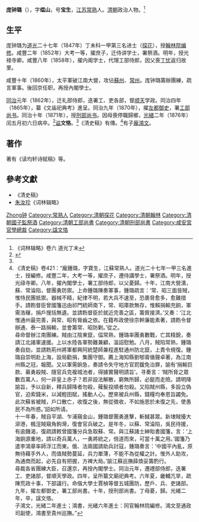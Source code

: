 {{明清人物信息框
| 姓名 = 龐種璐
| 原名 =
| 圖片名稱=
| 圖片大小 =
| 圖片說明 =
| 最高職務 = 誥授光祿大夫刑部尚書
| 屆數 = 
| 國家 = 大清
| 前任 = 
| 繼任 = 
| 爵位 =
| 籍貫 = [[江蘇省|江蘇省]][[常熟市|常熟縣]]
| 族裔 = 漢族
| 旗籍 = 
| 字號 = 字缊山，号宝生
| 諡號 = 文恪
| 出生日期 = [[道光|道光]]二年（1822年）
| 出生地點 = [[江蘇省|江蘇省]][[常熟市|常熟縣]]
| 逝世日期 = [[光緒|光緒]]二年（1876年）
| 逝世地點 = [[江蘇省|江蘇省]][[常熟市|常熟縣]]
| 墓葬 = 
| 配偶 =
| 親屬 = （子）[[龐鴻文|龐鴻文]]<br>（子）[[龐鴻書|龐鴻書]]
| 出身 = 
*道光二十七年丁未科進士及第
| 經歷 = 
| 著作 =
}}
'''庞钟璐'''（{{bd|1822年||1876年|catIdx=P庞}}），字'''缊山'''，号'''宝生'''，[[江苏省|江苏]][[常熟市|常熟]]人。[[清朝|清朝]]政治人物。<ref name="词林辑略">《词林辑略》卷六 道光丁未</ref>

== 生平 ==
庞钟璐为[[道光|道光]]二十七年（1847年）丁未科一甲第三名进士（[[探花|探花]]），授[[翰林院|翰林院]][[编修|编修]]。咸豐二年（1852年）大考一等，擢庶子，迁侍讲学士，署祭酒。明年，授光禄寺卿。咸豐八年（1858年），擢内阁学士，代理工部侍郎，因父喪[[丁憂|丁忧]]返归故里。

咸豐十年（1860年），太平軍破江南大營，攻佔[[蘇州|蘇州]]、[[常州|常州]]。庞钟璐籌辦團練，疏言軍事。後回京任职，再授內閣學士。

[[同治|同治]]元年（1862年），迁礼部侍郎，迭署工、吏各部，督[[顺天|顺天]]学政。同治四年（1865年），纂《文庙祀典考》進呈。同治九年（1870年），擢[[左都御史|左都御史]]，署[[工部尚书|工部尚书]]。同治十年（1871年），授[[刑部尚书|刑部尚书]]。因母喪停職歸鄉，[[光緒|光緒]]二年（1876年）闰五月初六日病卒。<ref>{{cite web| language =| publisher =张家港史志网| title =庞钟璐| url =http://www.zjgsz.com.cn/zjgsz/Lsrw/Showinfo.aspx?id=124| author =| date =| accessdate =}}{{dead link|date=2018年5月 |bot=InternetArchiveBot |fix-attempted=yes }}</ref>[[谥号|谥]]'''文恪'''。<ref name="词林辑略" />《清史稿》有傳。<ref>《清史稿》卷421：“龐鍾璐，字寶生，江蘇常熟人。道光二十七年一甲三名進士，授編修。咸豐二年，大考一等，擢庶子，遷侍講學士，署祭酒。明年，授光祿寺卿。八年，擢內閣學士，署工部侍郎，以父憂歸。十年，江南大營潰，蘇、常淪陷，督團勇防禦。上命鍾璐陳奏軍事，鍾璐疏言：‘常、昭三面皆賊，惟恃民團抵禦。器械不精，紀律不明，若大兵不速至，恐裹脅愈多，愈難措手。請飭督臣曾國籓迅由祁門統師南下，常、昭庫款無存，惟賴捐輸充餉，軍需浩穰，捐戶搜括無遺。並請飭督臣於就近完善之區，籌貲接濟。’又奏：‘江北惟通州最完善，與常、昭有脣齒之依。在籍布政使徐宗幹廉能素著，請飭令督辦通、泰一路捐輸，並會籌常、昭防剿。’從之。<br>尋命督辦江南團練。賊由江陰東竄，偪常熟，鍾璐率團勇數戰，亡其精銳，奏請江北諸軍速援。上以水陸各軍勢難兼顧，溫詔慰勉。八月，賊陷常熟，鍾璐奏自劾，並請飭荊州將軍都興阿統楚師兼程進駐通州防北竄，上責令規復。鍾璐自崇明赴上海，設局勸捐，集團守御。薦上海知縣劉郇膏循聲卓著，為江南州縣之冠，報聞。又以軍需餉急，奏請令失守地方官罰鍰免治罪，諭有‘捐輸巨款、募勇殺賊、隨官兵克複城池者，得據實聲明請旨’。寻奏言：‘賊所脅之眾數百萬人，何一非皇上赤子？若非設法解散，窮無所歸，必鋌而走險。請明降諭旨，予以自新，釋兵歸降者勿殺，薙髮投順者勿殺。又陷賊州縣，多設立偽官，迫索錢米，以減輕田賦，搖動人心。歷來被兵州縣，錢糧均奉恩旨蠲免。此次蘇省被賊，戶口散亡，收復之後，無從徵收，不如施恩於未復之先，使愚民不為所惑。’詔如所请。<br>十一年春，賊自平湖、乍浦窺金山，鍾璐督團勇進擊，斬馘甚眾。新埭賊擾大泖港，楓涇賊窺角鉤灣，復會官兵破之。是年冬，以蘇、常淪陷，吳民待援，有逾饑渴，復疏請敕曾國籓分兵急取蘇、常。與江蘇諸士紳貽書國籓，言：‘上海餉源重地，請以奇兵萬人，一勇將統之，倍道而來，可當十萬之用。’國籓乃遣李鴻章率師浮江而東。俄、法兩國請助兵討寇，鍾璐奏言：‘中國平內亂，原無待藉手外人，而值賊勢蔓延，兵力單薄，不能不為從權之計。惟外人助攻，為通商而起，必先自有把握，方裨大局。’諭江蘇巡撫薛煥妥籌酌行。<br>尋裁各省團練大臣，召還京，再授內閣學士。同治元年，遷禮部侍郎，迭署工、吏諸部，督順天學政。四年，呈所纂文廟祀典考。六年夏，畿輔亢旱，疏陳荒政十事，下部議行。命偕大學士賈楨等督五城團防，歷戶、兵、吏諸部。九年，擢左都御史，署工部尚書。十年，授刑部尚書。丁母憂，歸。光緒二年，卒，諡文恪。<br>子鴻文，光緒二年進士；鴻書，光緒六年進士：同官翰林院編修。鴻文至通政司副使，鴻書至貴州巡撫。”</ref>有子[[龐鴻文|龐鴻文]]。

==著作==
著有《读均轩诗赋稿》等。

== 參考文獻 ==
{{reflist}}
* 《清史稿》
* [[朱汝珍|朱汝珍]]《词林辑略》

{{道光二十七年丁未科殿試金榜}}

{{Authority control}}

{{DEFAULTSORT:Pang龐}}
[[Category:庞姓|Zhong钟]]
[[Category:常熟人|Category:常熟人]]
[[Category:清朝探花|Category:清朝探花]]
[[Category:清朝翰林|Category:清朝翰林]]
[[Category:清朝國子監祭酒|Category:清朝國子監祭酒]]
[[Category:清朝工部尚書|Category:清朝工部尚書]]
[[Category:清朝刑部尚書|Category:清朝刑部尚書]]
[[Category:咸安宮官學總裁|Category:咸安宮官學總裁]]
[[Category:諡文恪|Category:諡文恪]]